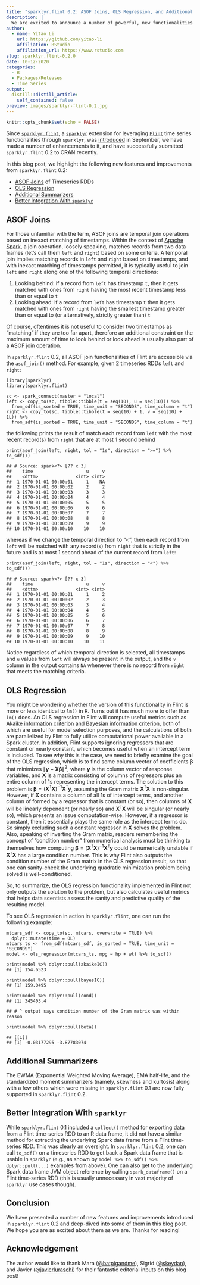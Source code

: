 ```yaml
---
title: "sparklyr.flint 0.2: ASOF Joins, OLS Regression, and Additional Summarizers"
description: |
  We are excited to announce a number of powerful, new functionalities and improvements which are now part of sparklyr.flint 0.2!
author:
  - name: Yitao Li
    url: https://github.com/yitao-li
    affiliation: RStudio
    affiliation_url: https://www.rstudio.com
slug: sparklyr.flint-0.2.0
date: 10-12-2020
categories:
  - R
  - Packages/Releases
  - Time Series
output:
  distill::distill_article:
    self_contained: false
preview: images/sparklyr-flint-0.2.jpg
---
```


```r
knitr::opts_chunk$set(echo = FALSE)
```
Since [`sparklyr.flint`](https://cran.r-project.org/web/packages/sparklyr.flint/index.html), a [`sparklyr`](https://sparklyr.ai) extension for leveraging [`Flint`](https://github.com/twosigma/flint) time series functionalities through `sparklyr`, was [introduced](https://blogs.rstudio.com/ai/posts/2020-09-07-sparklyr-flint) in September, we have made a number of enhancements to it, and have successfully submitted `sparklyr.flint` 0.2 to CRAN recently.

In this blog post, we highlight the following new features and improvements from `sparklyr.flint` 0.2:

 * [ASOF Joins](#asof-joins) of Timeseries RDDs
 * [OLS Regression](#ols-regression)
 * [Additional Summarizers](#additional-summarizers)
 * [Better Integration With `sparklyr`](#better-integration-with-sparklyr)

## ASOF Joins

For those unfamiliar with the term, ASOF joins are temporal join operations based on inexact matching of timestamps. Within the context of [Apache Spark](https://spark.apache.org), a join operation, loosely speaking, matches records from two data frames (let's call them `left` and `right`) based on some criteria. A temporal join implies matching records in `left` and `right` based on timestamps, and with inexact matching of timestamps permitted, it is typically useful to join `left` and `right` along one of the following temporal directions:

 1. Looking behind: if a record from `left` has timestamp `t`, then it gets matched with ones from `right` having the most recent timestamp less than or equal to `t`
 2. Looking ahead: if a record from `left` has timestamp `t` then it gets matched with ones from `right` having the smallest timestamp greater than or equal to (or alternatively, strictly greater than) `t`

Of course, oftentimes it is not useful to consider two timestamps as "matching" if they are too far apart, therefore an additional constraint on the maximum amount of time to look behind or look ahead is usually also part of a ASOF join operation.

In `sparklyr.flint` 0.2, all ASOF join functionalities of Flint are accessible via the `asof_join()` method. For example, given 2 timeseries RDDs `left` and `right`:

```
library(sparklyr)
library(sparklyr.flint)

sc <- spark_connect(master = "local")
left <- copy_to(sc, tibble::tibble(t = seq(10), u = seq(10))) %>%
  from_sdf(is_sorted = TRUE, time_unit = "SECONDS", time_column = "t")
right <- copy_to(sc, tibble::tibble(t = seq(10) + 1, v = seq(10) + 1L)) %>%
  from_sdf(is_sorted = TRUE, time_unit = "SECONDS", time_column = "t")
```

the following prints the result of match each record from `left` with the most recent record(s) from `right` that are at most 1 second behind

```
print(asof_join(left, right, tol = "1s", direction = ">=") %>% to_sdf())

## # Source: spark<?> [?? x 3]
##    time                    u     v
##    <dttm>              <int> <int>
##  1 1970-01-01 00:00:01     1    NA
##  2 1970-01-01 00:00:02     2     2
##  3 1970-01-01 00:00:03     3     3
##  4 1970-01-01 00:00:04     4     4
##  5 1970-01-01 00:00:05     5     5
##  6 1970-01-01 00:00:06     6     6
##  7 1970-01-01 00:00:07     7     7
##  8 1970-01-01 00:00:08     8     8
##  9 1970-01-01 00:00:09     9     9
## 10 1970-01-01 00:00:10    10    10
```

whereas if we change the temporal direction to "<", then each record from `left` will be matched with any record(s) from `right` that is strictly in the future and is at most 1 second ahead of the current record from `left`:

```
print(asof_join(left, right, tol = "1s", direction = "<") %>% to_sdf())

## # Source: spark<?> [?? x 3]
##    time                    u     v
##    <dttm>              <int> <int>
##  1 1970-01-01 00:00:01     1     2
##  2 1970-01-01 00:00:02     2     3
##  3 1970-01-01 00:00:03     3     4
##  4 1970-01-01 00:00:04     4     5
##  5 1970-01-01 00:00:05     5     6
##  6 1970-01-01 00:00:06     6     7
##  7 1970-01-01 00:00:07     7     8
##  8 1970-01-01 00:00:08     8     9
##  9 1970-01-01 00:00:09     9    10
## 10 1970-01-01 00:00:10    10    11
```

Notice regardless of which temporal direction is selected, all timestamps and `u` values from `left` will always be present in the output, and the `v` column in the output contains `NA` whenever there is no record from `right` that meets the matching criteria.

## OLS Regression

You might be wondering whether the version of this functionality in Flint is more or less identical to `lm()` in R. Turns out it has much more to offer than `lm()` does. An OLS regression in Flint will compute useful metrics such as [Akaike information criterion](https://en.wikipedia.org/wiki/Akaike_information_criterion) and [Bayesian information criterion](https://en.wikipedia.org/wiki/Bayesian_information_criterion), both of which are useful for model selection purposes, and the calculations of both are parallelized by Flint to fully utilize computational power available in a Spark cluster. In addition, Flint supports ignoring regressors that are constant or nearly constant, which becomes useful when an intercept term is included. To see why this is the case, we need to briefly examine the goal of the OLS regression, which is to find some column vector of coefficients $\mathbf{\beta}$ that minimizes $\|\mathbf{y} - \mathbf{X} \mathbf{\beta}\|^2$, where $\mathbf{y}$ is the column vector of response variables, and $\mathbf{X}$ is a matrix consisting of columns of regressors plus an entire column of $1$s representing the intercept terms. The solution to this problem is $\mathbf{\beta} = (\mathbf{X}^\intercal\mathbf{X})^{-1}\mathbf{X}^\intercal\mathbf{y}$, assuming the Gram matrix $\mathbf{X}^\intercal\mathbf{X}$ is non-singular. However, if $\mathbf{X}$ contains a column of all $1$s of intercept terms, and another column of formed by a regressor that is constant (or so), then columns of $\mathbf{X}$ will be linearly dependent (or nearly so) and $\mathbf{X}^\intercal\mathbf{X}$ will be singular (or nearly so), which presents an issue computation-wise. However, if a regressor is constant, then it essentially plays the same role as the intercept terms do. So simply excluding such a constant regressor in $\mathbf{X}$ solves the problem. Also, speaking of inverting the Gram matrix, readers remembering the concept of "condition number" from numerical analysis must be thinking to themselves how computing $\mathbf{\beta} = (\mathbf{X}^\intercal\mathbf{X})^{-1}\mathbf{X}^\intercal\mathbf{y}$ could be numerically unstable if $\mathbf{X}^\intercal\mathbf{X}$ has a large condition number. This is why Flint also outputs the condition number of the Gram matrix in the OLS regression result, so that one can sanity-check the underlying quadratic minimization problem being solved is well-conditioned.

So, to summarize, the OLS regression functionality implemented in Flint not only outputs the solution to the problem, but also calculates useful metrics that helps data scentists assess the sanity and predictive quality of the resulting model.

To see OLS regression in action in `sparklyr.flint`, one can run the following example:

```
mtcars_sdf <- copy_to(sc, mtcars, overwrite = TRUE) %>%
  dplyr::mutate(time = 0L)
mtcars_ts <- from_sdf(mtcars_sdf, is_sorted = TRUE, time_unit = "SECONDS")
model <- ols_regression(mtcars_ts, mpg ~ hp + wt) %>% to_sdf()

print(model %>% dplyr::pull(akaikeIC))
## [1] 154.6523

print(model %>% dplyr::pull(bayesIC))
## [1] 159.0495

print(model %>% dplyr::pull(cond))
## [1] 345403.4

## # ^ output says condition number of the Gram matrix was within reason

print(model %>% dplyr::pull(beta))

## [[1]]
## [1] -0.03177295 -3.87783074
```

## Additional Summarizers

The EWMA (Exponential Weighted Moving Average), EMA half-life, and the standardized moment summarizers (namely, skewness and kurtosis) along with a few others which were missing in `sparklyr.flint` 0.1 are now fully supported in `sparklyr.flint` 0.2.

## Better Integration With `sparklyr`

While `sparklyr.flint` 0.1 included a `collect()` method for exporting data from a Flint time-series RDD to an R data frame, it did not have a similar method for extracting the underlying Spark data frame from a Flint time-series RDD. This was clearly an oversight. In `sparklyr.flint` 0.2, one can call `to_sdf()` on a timeseries RDD to get back a Spark data frame that is usable in `sparklyr` (e.g., as shown by `model %>% to_sdf() %>% dplyr::pull(...)` examples from above). One can also get to the underlying Spark data frame JVM object reference by calling `spark_dataframe()` on a Flint time-series RDD (this is usually unnecessary in vast majority of `sparklyr` use cases though).

## Conclusion

We have presented a number of new features and improvements introduced in `sparklyr.flint` 0.2 and deep-dived into some of them in this blog post. We hope you are as excited about them as we are. Thanks for reading!

## Acknowledgement

The author would like to thank Mara ([\@batpigandme](https://github.com/batpigandme)), Sigrid ([\@skeydan](https://github.com/skeydan)), and Javier ([\@javierluraschi](https://github.com/javierluraschi)) for their fantastic editorial inputs on this blog post!
